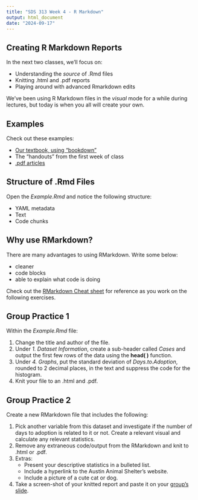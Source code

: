 ```yaml
---
title: "SDS 313 Week 4 - R Markdown"
output: html_document
date: "2024-09-17"
---
```


## Creating R Markdown Reports

In the next two classes, we'll focus on:

-   Understanding the *source* of .Rmd files
-   Knitting .html and .pdf reports
-   Playing around with advanced Rmarkdown edits

We've been using R Markdown files in the *visual* mode for a while during lectures, but today is when you all will create your own.

## Examples

Check out these examples:

-   [Our textbook, using "bookdown"](https://r4ds.had.co.nz/)
-   The "handouts" from the first week of class
-   [.pdf articles](https://github.com/svmiller/svm-r-markdown-templates/blob/master/article-example/svm-rmarkdown-article-example.pdf)

## Structure of .Rmd Files

Open the *Example.Rmd* and notice the following structure:

-   YAML metadata
-   Text
-   Code chunks

## Why use RMarkdown?

There are many advantages to using RMarkdown. Write some below:

-   cleaner
-   code blocks
-   able to explain what code is doing

Check out the [RMarkdown Cheat sheet](https://www.rstudio.com/wp-content/uploads/2015/02/rmarkdown-cheatsheet.pdf) for reference as you work on the following exercises.

## Group Practice 1

Within the *Example.Rmd* file:

1.  Change the title and author of the file.
2.  Under *1. Dataset Information*, create a sub-header called *Cases* and output the first few rows of the data using the **head( )** function.
3.  Under *4. Graphs*, put the standard deviation of *Days.to.Adoption*, rounded to 2 decimal places, in the text and suppress the code for the histogram.
4.  Knit your file to an .html and .pdf.

## Group Practice 2

Create a new RMarkdown file that includes the following:

1.  Pick another variable from this dataset and investigate if the number of days to adoption is related to it or not. Create a relevant visual and calculate any relevant statistics.
2.  Remove any extraneous code/output from the RMarkdown and knit to .html or .pdf.
3.  Extras:
    -   Present your descriptive statistics in a bulleted list.
    -   Include a hyperlink to the Austin Animal Shelter's website.
    -   Include a picture of a cute cat or dog.
4.  Take a screen-shot of your knitted report and paste it on your [group's slide](https://docs.google.com/presentation/d/1dD7Mn2YNGz2INQRh5toxPwvBKScJUBfoEtmtloeLzKY/edit?usp=sharing).
